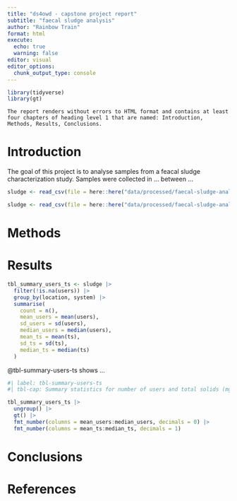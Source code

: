 ```yaml
---
title: "ds4owd - capstone project report"
subtitle: "faecal sludge analysis"
author: "Rainbow Train"
format: html
execute: 
  echo: true
  warning: false
editor: visual
editor_options: 
  chunk_output_type: console
---
```


```r
library(tidyverse)
library(gt)
```

```         
The report renders without errors to HTML format and contains at least four chapters of heading level 1 that are named: Introduction, Methods, Results, Conclusions.
```

# Introduction

The goal of this project is to analyse samples from a feacal sludge characterization study. Samples were collected in ... between ...

```r
sludge <- read_csv(file = here::here("data/processed/faecal-sludge-analysis.csv"))
```

```r
sludge <- read_csv(file = here::here("data/processed/faecal-sludge-analysis.csv"))
```

# Methods

# Results

```r

tbl_summary_users_ts <- sludge |> 
  filter(!is.na(users)) |> 
  group_by(location, system) |> 
  summarise(
    count = n(),
    mean_users = mean(users),
    sd_users = sd(users),
    median_users = median(users),
    mean_ts = mean(ts),
    sd_ts = sd(ts),
    median_ts = median(ts)
  )

```

@tbl-summary-users-ts shows ...

```r
#| label: tbl-summary-users-ts
#| tbl-cap: Summary statistics for number of users and total solids (mg/L) by sample location and sanitation system. 

tbl_summary_users_ts |> 
  ungroup() |> 
  gt() |> 
  fmt_number(columns = mean_users:median_users, decimals = 0) |> 
  fmt_number(columns = mean_ts:median_ts, decimals = 1)
```

# Conclusions

# References
